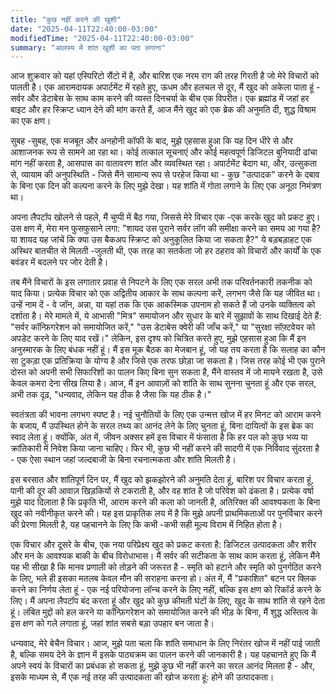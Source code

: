 ```yaml
---
title: "कुछ नहीं करने की खुशी"
date: "2025-04-11T22:40:00-03:00"
modifiedTime: "2025-04-11T22:40:00-03:00"
summary: "आलस्य में शांत खुशी का पता लगाना"
---
```


आज शुक्रवार को यहां एस्पिरिटो सैंटो में है, और बारिश एक नरम राग की तरह गिरती है जो मेरे विचारों को पालती है। एक आरामदायक अपार्टमेंट में रहते हुए, ऊधम और हलचल से दूर, मैं खुद को अकेला पाता हूं - सर्वर और डेटाबेस के साथ काम करने की व्यस्त दिनचर्या के बीच एक विपरीत। एक ब्रह्मांड में जहां हर बाइट और हर स्क्रिप्ट ध्यान देने की मांग करते हैं, आज मैंने खुद को एक ब्रेक की अनुमति दी, शुद्ध विश्राम का एक क्षण।

सुबह -सुबह, एक मजबूत और अनहोनी कॉफी के बाद, मुझे एहसास हुआ कि यह दिन धीरे से और आशाजनक रूप से सामने आ रहा था। कोई तत्काल सूचनाएं और कोई महत्वपूर्ण डिजिटल बुनियादी ढांचा मांग नहीं करता है, आसपास का वातावरण शांत और व्यवस्थित रहा। अपार्टमेंट बेदाग था, और, उत्सुकता से, व्यायाम की अनुपस्थिति - जिसे मैंने सामान्य रूप से परहेज किया था - कुछ "उत्पादक" करने के दबाव के बिना एक दिन की कल्पना करने के लिए मुझे देखा। यह शांति में गोता लगाने के लिए एक अनूठा निमंत्रण था।

अपना लैपटॉप खोलने से पहले, मैं चुप्पी में बैठ गया, जिससे मेरे विचार एक -एक करके खुद को प्रकट हुए। उस क्षण में, मेरा मन फुसफुसाने लगा: "शायद उस पुराने सर्वर लॉग की समीक्षा करने का समय आ गया है? या शायद यह जांचें कि क्या उस बैकअप स्क्रिप्ट को अनुकूलित किया जा सकता है?" ये बड़बड़ाहट एक अस्थिर बातचीत से मिलती -जुलती थी, एक तरह का सतर्कता जो हर ठहराव को विचारों और कार्यों के एक बवंडर में बदलने पर जोर देती है।

तब मैंने विचारों के इस लगातार प्रवाह से निपटने के लिए एक सरल अभी तक परिवर्तनकारी तकनीक को याद किया। प्रत्येक विचार को एक अद्वितीय आकार के साथ कल्पना करें, लगभग जैसे कि यह जीवित था। उन्हें नाम दें - वे जॉन, अन्ना, या यहां तक ​​कि एक आकस्मिक उपनाम हो सकते हैं जो उनके व्यक्तित्व को दर्शाता है। मेरे मामले में, ये आभासी "मित्र" समायोजन और सुधार के बारे में सुझावों के साथ दिखाई देते हैं: "सर्वर कॉन्फ़िगरेशन को समायोजित करें," "उस डेटाबेस क्वेरी की जाँच करें," या "सुरक्षा सॉफ़्टवेयर को अपडेट करने के लिए याद रखें।"
लेकिन, इस दृश्य को चित्रित करते हुए, मुझे एहसास हुआ कि मैं इन अनुस्मारक के लिए बंधक नहीं हूं। मैं इस मूक बैठक का मेजबान हूं, जो यह तय करता है कि सलाह का कौन सा टुकड़ा एक प्रतिक्रिया के योग्य है और जिसे एक तरफ छोड़ा जा सकता है। जिस तरह कोई भी एक पुराने दोस्त को अपनी सभी सिफारिशों का पालन किए बिना सुन सकता है, मैंने वास्तव में जो मायने रखता है, उसे केवल कमरा देना सीख लिया है। आज, मैं इन आवाज़ों को शांति के साथ सुनना चुनता हूं और एक सरल, अभी तक दृढ़, "धन्यवाद, लेकिन यह ठीक है जैसा कि यह ठीक है।"

स्वतंत्रता की भावना लगभग स्पष्ट है। नई चुनौतियों के लिए एक उन्मत्त खोज में हर मिनट को आराम करने के बजाय, मैं उपस्थित होने के सरल तथ्य का आनंद लेने के लिए चुनता हूं, बिना दायित्वों के इस ब्रेक का स्वाद लेता हूं। क्योंकि, अंत में, जीवन अक्सर हमें इस विचार में फंसाता है कि हर पल को कुछ भव्य या क्रांतिकारी में निवेश किया जाना चाहिए। फिर भी, कुछ भी नहीं करने की सादगी में एक निर्विवाद सुंदरता है - एक ऐसा स्थान जहां जल्दबाजी के बिना रचनात्मकता और शांति मिलती है।

इस बरसात और शांतिपूर्ण दिन पर, मैं खुद को झकझोरने की अनुमति देता हूं, बारिश पर विचार करता हूं, पानी की दूर की आवाज़ खिड़कियों से टकराती है, और वह शांत है जो परिवेश को ढंकता है। प्रत्येक वर्षा मुझे याद दिलाता है कि प्रकृति भी, आराम करने की कला को जानती है, अतिरिक्त की आवश्यकता के बिना खुद को नवीनीकृत करने की। यह इस प्राकृतिक लय में है कि मुझे अपनी प्राथमिकताओं पर पुनर्विचार करने की प्रेरणा मिलती है, यह पहचानने के लिए कि कभी -कभी सही मूल्य विराम में निहित होता है।

एक विचार और दूसरे के बीच, एक नया परिप्रेक्ष्य खुद को प्रकट करता है: डिजिटल उत्पादकता और शरीर और मन के आवश्यक बाकी के बीच विरोधाभास। मैं सर्वर की सटीकता के साथ काम करता हूं, लेकिन मैंने यह भी सीखा है कि मानव प्रणाली को तोड़ने की जरूरत है - स्मृति को हटाने और स्मृति को पुनर्गठित करने के लिए, भले ही इसका मतलब केवल मौन की सराहना करना हो।
अंत में, मैं "प्रकाशित" बटन पर क्लिक करने का निर्णय लेता हूं - एक नई परियोजना लॉन्च करने के लिए नहीं, बल्कि इस क्षण को रिकॉर्ड करने के लिए। मैं अपना लैपटॉप बंद करता हूं और खुद को कुछ कीमती घंटों के लिए, खुद के साथ शांति से रहने देता हूं। लंबित मुद्दों को हल करने या कॉन्फ़िगरेशन को समायोजित करने की भीड़ के बिना, मैं शुद्ध अस्तित्व के इस क्षण को गले लगाता हूं, जहां शांत सबसे बड़ा उपहार बन जाता है।

धन्यवाद, मेरे बेचैन विचार। आज, मुझे पता चला कि शांति समाधान के लिए निरंतर खोज में नहीं पाई जाती है, बल्कि समय देने के ज्ञान में इसके पाठ्यक्रम का पालन करने की जानकारी है। यह पहचानते हुए कि मैं अपने स्वयं के विचारों का प्रबंधक हो सकता हूं, मुझे कुछ भी नहीं करने का सरल आनंद मिलता है - और, इसके माध्यम से, मैं एक नई तरह की उत्पादकता की खोज करता हूं: होने की उत्पादकता।